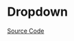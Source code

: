 
<Meta of={DropdownStories} />

# Dropdown

<Description of={Dropdown} />

[Source Code](https://github.com/Mezzanine-UI/mezzanine/blob/main/packages/react/src/Dropdown/Dropdown.tsx)

<ArgTypes of={Dropdown} />
